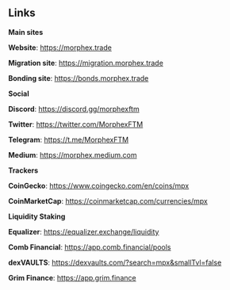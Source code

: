 ## Links

**Main sites**

**Website**: https://morphex.trade

**Migration site**: https://migration.morphex.trade

**Bonding site**: https://bonds.morphex.trade

**Social**

**Discord**: https://discord.gg/morphexftm

**Twitter**: https://twitter.com/MorphexFTM

**Telegram**: https://t.me/MorphexFTM

**Medium**: https://morphex.medium.com

**Trackers**

**CoinGecko**: https://www.coingecko.com/en/coins/mpx

**CoinMarketCap**: https://coinmarketcap.com/currencies/mpx

**Liquidity Staking**

**Equalizer**: https://equalizer.exchange/liquidity

**Comb Financial**: https://app.comb.financial/pools

**dexVAULTS**: https://dexvaults.com/?search=mpx&smallTvl=false

**Grim Finance**: https://app.grim.finance
